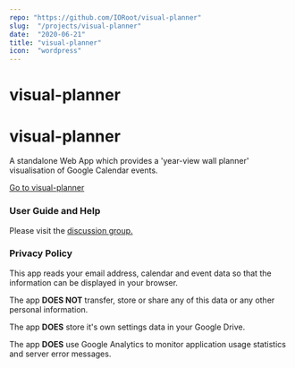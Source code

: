 ```yaml
---
repo: "https://github.com/IORoot/visual-planner"
slug:  "/projects/visual-planner"
date:  "2020-06-21"
title: "visual-planner"
icon:  "wordpress"
---
```


# visual-planner
# visual-planner
A standalone Web App which provides a 'year-view wall planner' visualisation of Google Calendar events.

[Go to visual-planner](https://ctcode.github.io/visual-planner/vp.htm)

### User Guide and Help
Please visit the [discussion group.](https://groups.google.com/group/visual-planner-discuss)

<a name="privacy"></a>
### Privacy Policy
This app reads your email address, calendar and event data so that the information can be displayed in your browser.

The app **DOES NOT** transfer, store or share any of this data or any other personal information.

The app **DOES** store it's own settings data in your Google Drive.

The app **DOES** use Google Analytics to monitor application usage statistics and server error messages.

